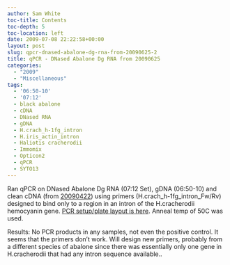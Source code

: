 ```yaml
---
author: Sam White
toc-title: Contents
toc-depth: 5
toc-location: left
date: 2009-07-08 22:22:58+00:00
layout: post
slug: qpcr-dnased-abalone-dg-rna-from-20090625-2
title: qPCR - DNased Abalone Dg RNA from 20090625
categories:
  - "2009"
  - "Miscellaneous"
tags:
  - '06:50-10'
  - '07:12'
  - black abalone
  - cDNA
  - DNased RNA
  - gDNA
  - H.crach_h-1fg_intron
  - H.iris_actin_intron
  - Haliotis cracherodii
  - Immomix
  - Opticon2
  - qPCR
  - SYTO13
---
```


Ran qPCR on DNased Abalone Dg RNA (07:12 Set), gDNA (06:50-10) and clean cDNA (from [20090422](/Sam%27s+Working+Notebook+Jan-May+2009#sjw20090422)) using primers (H.crach_h-1fg_intron_Fw/Rv) designed to bind only to a region in an intron of the H.cracherodii hemocyanin gene. [PCR setup/plate layout is here](https://eagle.fish.washington.edu/Arabidopsis/Notebook%20Workup%20Files/20090708-01.jpg). Anneal temp of 50C was used.

Results: No PCR products in any samples, not even the positive control. It seems that the primers don't work. Will design new primers, probably from a different species of abalone since there was essentially only one gene in H.cracherodii that had any intron sequence available..
